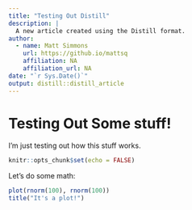 ```yaml
---
title: "Testing Out Distill"
description: |
  A new article created using the Distill format.
author:
  - name: Matt Simmons
    url: https://github.io/mattsq
    affiliation: NA
    affiliation_url: NA
date: "`r Sys.Date()`"
output: distill::distill_article
---
```


# Testing Out Some stuff!

I'm just testing out how this stuff works.

```r
knitr::opts_chunk$set(echo = FALSE)
```

Let's do some math:

```r
plot(rnorm(100), rnorm(100))
title("It's a plot!")
```
